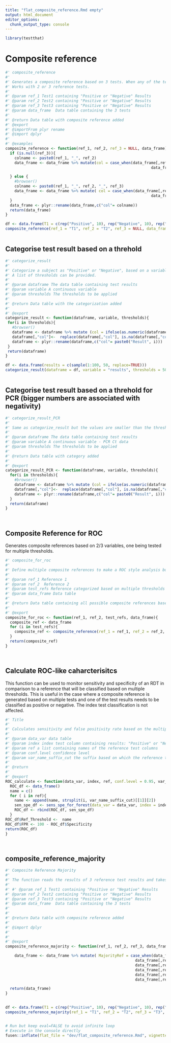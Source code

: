 ```yaml
---
title: "flat_composite_reference.Rmd empty"
output: html_document
editor_options: 
  chunk_output_type: console
---
```


```r
library(testthat)
```

<!--
 You need to run the 'description' chunk in the '0-dev_history.Rmd' file before continuing your code there.
-->

# Composite reference

```r
#' composite_reference 
#' 
#' Generates a composite reference based on 3 tests. When any of the tests is positive, subject is classified as positive.
#' Works with 2 or 3 reference tests.
#'
#' @param ref_1 Test1 containing "Positive or "Negative" Results
#' @param ref_2 Test2 containing "Positive or "Negative" Results
#' @param ref_3 Test3 containing "Positive or "Negative" Results
#' @param data_frame  Data table containing the 3 tests
#'
#' @return Data table with composite reference added
#' @export
#' @importFrom plyr rename
#' @import dplyr
#'
#' @examples
composite_reference <- function(ref_1, ref_2, ref_3 = NULL, data_frame){
  if (is.null(ref_3)){
    colname <- paste0(ref_1, "_", ref_2)
    data_frame <- data_frame %>% mutate(col = case_when(data_frame[,ref_1] == "Positive" | data_frame[,ref_2] == "Positive"~ "Positive",
                                                                data_frame[,ref_1] == "Negative" & data_frame[,ref_2] == "Negative"~ "Negative"))

  } else {
    #browser()
    colname <- paste0(ref_1, "_", ref_2, "_", ref_3)
    data_frame <- data_frame %>% mutate( col = case_when(data_frame[,ref_1] == "Positive" | data_frame[,ref_2] == "Positive" | data_frame[,ref_3] == "Positive"~ "Positive",
                                                                data_frame[,ref_1] == "Negative" & data_frame[,ref_2] == "Negative" & data_frame[,ref_3] == "Negative"~ "Negative"))
  }
  data_frame <- plyr::rename(data_frame,c("col"= colname))
  return(data_frame)
}

```

```r
df <- data.frame(T1 = c(rep("Positive", 10), rep("Negative", 10), rep("Negative", 10)), T2 = c(rep("Positive", 10), rep("Positive", 10), rep("Negative", 10)))
composite_reference(ref_1 = "T1", ref_2 = "T2", ref_3 = NULL, data_frame = df)
```

```r

```



## Categorise test result based on a threhold
    
```r
#' categorize_result
#' 
#' Categorize a subject as "Positive" or "Negative", based on a variable of interest and a specified threshold. The values are bigger or equal to the threshold are categorized as "Positive", others "Negative".
#' A list of thresholds can be provided.
#' 
#' @param dataframe The data table containing test results
#' @param variable A continuous variable
#' @param thresholds The thresholds to be applied
#'
#' @return Data table with the categorization added
#' 
#' @export
categorize_result <- function(dataframe, variable, thresholds){
 for(i in thresholds){
   #browser()
   dataframe <- dataframe %>% mutate (col = ifelse(as.numeric(dataframe[,variable]) >=i, "Positive", "Negative" ))
   dataframe[,"col"]<-  replace(dataframe[,"col"], is.na(dataframe[,"col"]), "Negative")
   dataframe <- plyr::rename(dataframe,c("col"= paste0("Result", i)))
 }
 return(dataframe)
}
```
  
```r

df <- data.frame(results = c(sample(1:100, 50, replace=TRUE)))
categorize_result(dataframe = df, variable = "results", thresholds = 50)
```
  
```r

```
  
## Categorise test result based on a threhold for PCR (bigger numbers are associated with negativity)
    
```r
#' categorize_result_PCR
#' 
#' Same as categorize_result but the values are smaller than the threshold are categorized as "Positive", others "Negative".
#' 
#' @param dataframe The data table containing test results
#' @param variable A continuous variable - PCR Ct data
#' @param thresholds The thresholds to be applied
#'
#' @return Data table with category added
#' 
#' @export
categorize_result_PCR <- function(dataframe, variable, thresholds){
  for(i in thresholds){
    #browser()
    dataframe <- dataframe %>% mutate (col = ifelse(as.numeric(dataframe[,variable]) <i, "Positive", "Negative" ))
    dataframe[,"col"]<-  replace(dataframe[,"col"], is.na(dataframe[,"col"]), "Negative")
    dataframe <- plyr::rename(dataframe,c("col"= paste0("Result", i)))
  }
  return(dataframe)
}
```
  
```r

```
  
```r

```


## Composite Reference for ROC

Generates composite references based on 2/3 variables, one being tested for multiple thresholds.
    
```r
#' composite_for_roc
#' 
#' Define multiple composite references to make a ROC style analysis but on the references.
#' 
#' @param ref_1 Reference 1
#' @param ref_2  Reference 2
#' @param test_refs Reference categorized based on multiple thresholds
#' @param data_frame Data table
#'
#' @return Data table containing all possible composite references based on the thresholds applied
#' 
#' @export
composite_for_roc <- function(ref_1, ref_2, test_refs, data_frame){
  composite_ref <- data_frame
  for (i in test_refs){
    composite_ref <- composite_reference(ref_1 = ref_1, ref_2 = ref_2, ref_3 = i, data_frame = composite_ref)
  }
  return(composite_ref)
}
```
  
```r
```
  
```r

```
  
## Calculate ROC-like caharcterisitcs

This function can be used to monitor sensitivity and specificity of an RDT in comparison to a reference that will be classified based on multiple thresholds.
This is useful in the case where a composite reference is generated based on multiple tests and one of the test results needs to be classified as positive or negative.
The index test classification is not affected.
    
```r
#' Title
#' 
#' Calculates sensitivity and false positivity rate based on the multiple reference columns defined by the thresholds
#' 
#' @param data_var data table
#' @param index index test column containing results: "Positive" or "Negative"
#' @param ref a list containing names of the reference test columns
#' @param conf.level confidence level
#' @param var_name_suffix_cut the suffix based on which the reference test column name to be cut. This will result in suffix + threshold
#'
#' @return
#' 
#' @export
ROC_calculate <- function(data_var, index, ref, conf.level = 0.95, var_name_suffix_cut){
  ROC_df <- data_frame()
  name = c()
  for ( i in ref){
    name <- append(name, strsplit(i, var_name_suffix_cut)[[1]][2])
    sen_spe_df <- sens_spe_for_forest(data_var = data_var, index = index, ref = i, conf.level = 0.95)
    ROC_df <- rbind(ROC_df, sen_spe_df)
  }
ROC_df$Ref_Threshold <-  name
ROC_df$FPR <- 100 - ROC_df$Specificity
return(ROC_df)
}
```
  
```r

```
  
```r

```
  
## composite_reference_majority
    
```r
#' Composite Reference Majority 
#' 
#' The function reads the results of 3 reference test results and takes the majority as the final result.
#' 
#' #' @param ref_1 Test1 containing "Positive or "Negative" Results
#' @param ref_2 Test2 containing "Positive or "Negative" Results
#' @param ref_3 Test3 containing "Positive or "Negative" Results
#' @param data_frame  Data table containing the 3 tests
#' 
#' 
#' @return Data table with composite reference added
#' 
#' @import dplyr
#' 
#' 
#' @export
composite_reference_majority <- function(ref_1, ref_2, ref_3, data_frame){

    data_frame <- data_frame %>% mutate( MajorityRef = case_when(data_frame[,ref_1] == "Positive" & data_frame[,ref_3] == "Positive" ~ "Positive",
                                                         data_frame[,ref_2] == "Positive" & data_frame[,ref_3] == "Positive" ~ "Positive",
                                                         data_frame[,ref_1] == "Positive" & data_frame[,ref_2] == "Positive" ~ "Positive",
                                                         data_frame[,ref_1] == "Negative" & data_frame[,ref_3] == "Negative" ~ "Negative",
                                                         data_frame[,ref_2] == "Negative" & data_frame[,ref_3] == "Negative" ~ "Negative",
                                                         data_frame[,ref_1] == "Negative" & data_frame[,ref_3] == "Negative" ~ "Negative"))

  return(data_frame)
}
    

```
  
```r
df <- data.frame(T1 = c(rep("Positive", 10), rep("Negative", 10), rep("Negative", 10)), T2 = c(rep("Positive", 10), rep("Positive", 10), rep("Negative", 10)), T3 = c(rep("Negative", 10), rep("Positive", 10), rep("Negative", 10)))
composite_reference_majority(ref_1 = "T1", ref_2 = "T2", ref_3 = "T3", data_frame = df)
```
  
```r

```
  
```r
# Run but keep eval=FALSE to avoid infinite loop
# Execute in the console directly
fusen::inflate(flat_file = "dev/flat_composite_reference.Rmd", vignette_name = "composite_reference")
```
